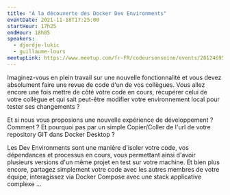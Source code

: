 ```yaml
---
title: "À la découverte des Docker Dev Environments"
eventDate: 2021-11-18T17:25:00
startHour: 17h25
endHour: 18h05
speakers:
  - djordje-lukic
  - guillaume-lours
meetupLink: https://www.meetup.com/fr-FR/codeursenseine/events/281246952/
---
```


Imaginez-vous en plein travail sur une nouvelle fonctionnalité et vous devez absolument faire une revue de code d'un de vos collègues.
Vous allez encore une fois mettre de côté votre code en cours, récupérer celui de votre collègue et qui sait peut-être modifier votre environnement local pour tester ses changements ?

Et si nous vous proposions une nouvelle expérience de développement ? Comment ?
Et pourquoi pas par un simple Copier/Coller de l'url de votre repository GIT dans Docker Desktop ?

Les Dev Environments sont une manière d'isoler votre code, vos dépendances et processus en cours, vous permettant ainsi d'avoir plusieurs versions d'un même projet en test sur votre machine.
Et bien plus encore, partagez simplement votre code avec les autres membres de votre équipe, interagissez via Docker Compose avec une stack applicative complexe ...
